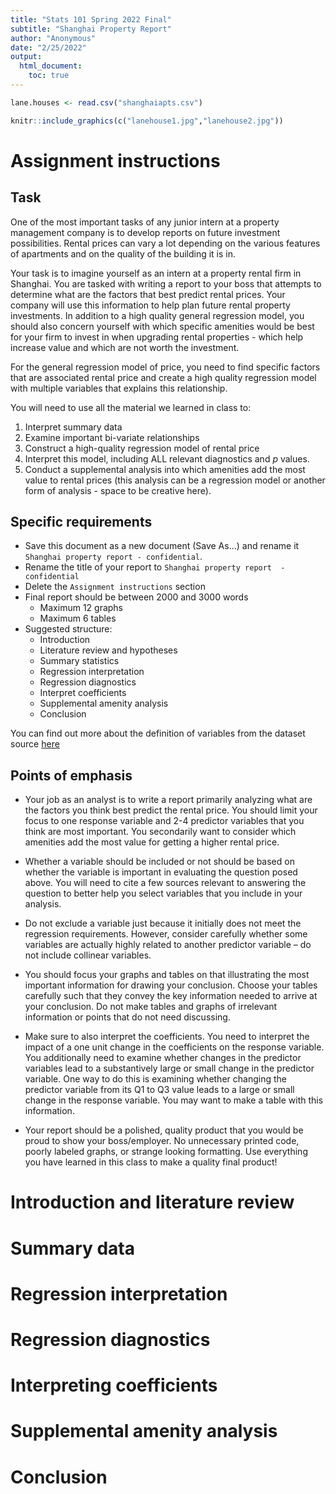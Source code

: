 ```yaml
---
title: "Stats 101 Spring 2022 Final"
subtitle: "Shanghai Property Report"
author: "Anonymous"
date: "2/25/2022"
output:
  html_document:
    toc: true
---
```


```r
lane.houses <- read.csv("shanghaiapts.csv")
```

```r
knitr::include_graphics(c("lanehouse1.jpg","lanehouse2.jpg"))
``` 


# Assignment instructions

## Task

One of the most important tasks of any junior intern at a property management company is to develop reports on future investment possibilities. Rental prices can vary a lot depending on the various features of apartments and on the quality of the building it is in.

Your task is to imagine yourself as an intern at a property rental firm in Shanghai. You are tasked with writing a report to your boss that attempts to determine what are the factors that best predict rental prices. Your company will use this information to help plan future rental property investments. In addition to a high quality general regression model, you should also concern yourself with which specific amenities would be best for your firm to invest in when upgrading rental properties - which help increase value and which are not worth the investment.

For the general regression model of price, you need to find specific factors that are associated rental price and create a high quality regression model with multiple variables that explains this relationship. 

You will need to use all the material we learned in class to:

1. Interpret summary data
2. Examine important bi-variate relationships
3. Construct a high-quality regression model of rental price
4. Interpret this model, including ALL relevant diagnostics and $p$ values.
5. Conduct a supplemental analysis into which amenities add the most value to rental prices (this analysis can be a regression model or another form of analysis - space to be creative here).

## Specific requirements

* Save this document as a new document (Save As...) and rename it `Shanghai property report - confidential`.
* Rename the title of your report to `Shanghai property report  - confidential`
* Delete the `Assignment instructions` section
* Final report should be between 2000 and 3000 words
  + Maximum 12 graphs
  + Maximum 6 tables
  
* Suggested structure:
  + Introduction
  + Literature review and hypotheses
  + Summary statistics
  + Regression interpretation
  + Regression diagnostics 
  + Interpret coefficients
  + Supplemental amenity analysis
  + Conclusion
  
You can find out more about the definition of variables from the dataset source [here](https://www.kaggle.com/lescardone/shanghai-lane-house-rentals-2021?select=for_tableau_2.csv)

## Points of emphasis

* Your job as an analyst is to write a report primarily analyzing what are the factors you think best predict the rental price. You should limit your focus to one response variable and 2-4 predictor variables that you think are most important. You secondarily want to consider which amenities add the most value for getting a higher rental price.

* Whether a variable should be included or not should be based on whether the variable is important in evaluating the question posed above. You will need to cite a few sources relevant to answering the question to better help you select variables that you include in your analysis. 

* Do not exclude a variable just because it initially does not meet the regression requirements. However, consider carefully whether some variables are actually highly related to another predictor variable – do not include collinear variables.

* You should focus your graphs and tables on that illustrating the most important information for drawing your conclusion. Choose your tables carefully such that they convey the key information needed to arrive at your conclusion. Do not make tables and graphs of irrelevant information or points that do not need discussing.

* Make sure to also interpret the coefficients. You need to interpret the impact of a one unit change in the coefficients on the response variable. You additionally need to examine whether changes in the predictor variables lead to a substantively large or small change in the predictor variable. One way to do this is examining whether changing the predictor variable from its Q1 to Q3 value leads to a large or small change in the response variable. You may want to make a table with this information.  

* Your report should be a polished, quality product that you would be proud to show your boss/employer. No unnecessary printed code, poorly labeled graphs, or strange looking formatting. Use everything you have learned in this class to make a quality final product!

# Introduction and literature review

# Summary data

# Regression interpretation

# Regression diagnostics

# Interpreting coefficients

# Supplemental amenity analysis

# Conclusion
